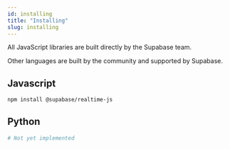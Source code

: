```yaml
---
id: installing
title: "Installing"
slug: installing
---
```



All JavaScript libraries are built directly by the Supabase team. 

Other languages are built by the community and supported by Supabase.

## Javascript

```bash
npm install @supabase/realtime-js
```

## Python

```bash
# Not yet implemented
```